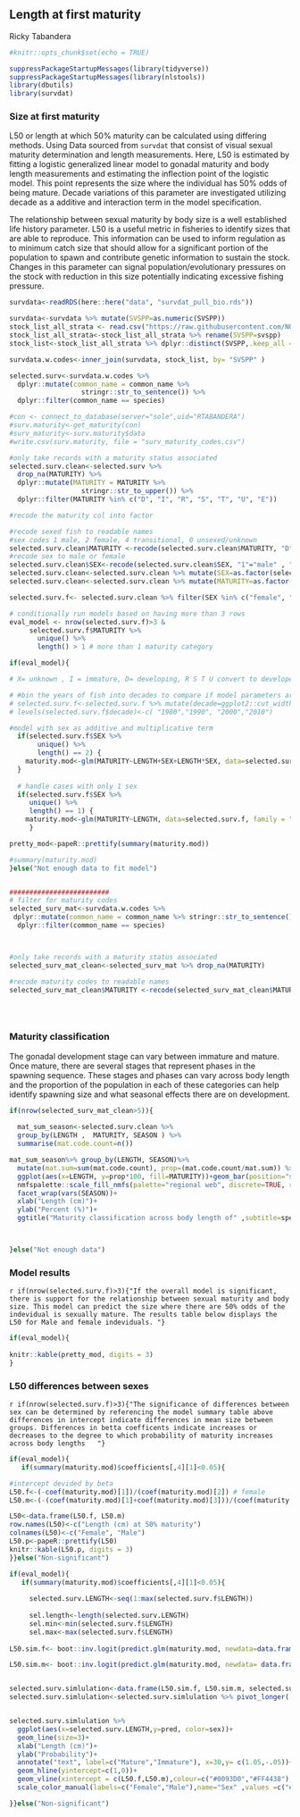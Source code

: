 ## Length at first maturity
Ricky Tabandera

```r
#knitr::opts_chunk$set(echo = TRUE)

suppressPackageStartupMessages(library(tidyverse))
suppressPackageStartupMessages(library(nlstools))
library(dbutils)
library(survdat)
```

### Size at first maturity 

L50 or length at which 50%  maturity can be calculated using differing methods. Using Data sourced from `survdat` that consist of visual sexual maturity determination and length measurements. Here, L50 is estimated by fitting a logistic generalized linear model to gonadal maturity and body length measurements and estimating the inflection point of the logistic model. This point represents the size where the individual has 50% odds of being mature. Decade variations of this parameter are investigated utilizing decade as a additive and interaction term in the model specification.

The relationship between sexual maturity by body size is a well established life history parameter. L50 is a useful metric in fisheries to identify sizes that are able to reproduce. This information can be used to inform regulation as to minimum catch size that should allow for a significant portion of the population to spawn and contribute genetic information to sustain the stock. Changes in this parameter can signal population/evolutionary pressures on the stock with reduction in this size potentially indicating excessive fishing pressure.

```r

survdata<-readRDS(here::here("data", "survdat_pull_bio.rds"))

survdata<-survdata %>% mutate(SVSPP=as.numeric(SVSPP))
stock_list_all_strata <- read.csv("https://raw.githubusercontent.com/NOAA-EDAB/ECSA/master/data/stock_list.csv")
stock_list_all_strata<-stock_list_all_strata %>% rename(SVSPP=svspp)
stock_list<-stock_list_all_strata %>% dplyr::distinct(SVSPP,.keep_all =T)

survdata.w.codes<-inner_join(survdata, stock_list, by= "SVSPP" )

selected.surv<-survdata.w.codes %>%
  dplyr::mutate(common_name = common_name %>%
                  stringr::str_to_sentence()) %>%
  dplyr::filter(common_name == species)

#con <- connect_to_database(server="sole",uid="RTABANDERA")
#surv.maturity<-get_maturity(con)
#surv_maturity<-surv.maturity$data
#write.csv(surv.maturity, file = "surv_maturity_codes.csv")

#only take records with a maturity status associated
selected.surv.clean<-selected.surv %>% 
  drop_na(MATURITY) %>%
  dplyr::mutate(MATURITY = MATURITY %>%
                  stringr::str_to_upper()) %>%
  dplyr::filter(MATURITY %in% c("D", "I", "R", "S", "T", "U", "E"))

#recode the maturity col into factor

#recode sexed fish to readable names
#sex codes 1 male, 2 female, 4 transitional, 0 unsexed/unknown   
selected.surv.clean$MATURITY <-recode(selected.surv.clean$MATURITY, "D"="Mature" , "I"="Immature", "R"="Mature", "S"= "Mature", "T"= "Mature", "U"="Mature","E"="Mature")
#recode sex to male or female
selected.surv.clean$SEX<-recode(selected.surv.clean$SEX, "1"="male" , "2"="female", "0"="unknown", "4"= "transitional")
selected.surv.clean<-selected.surv.clean %>% mutate(SEX=as.factor(selected.surv.clean$SEX))
selected.surv.clean<-selected.surv.clean %>% mutate(MATURITY=as.factor(MATURITY))

selected.surv.f<- selected.surv.clean %>% filter(SEX %in% c("female", "male") & MATURITY !="X")
```

```r
# conditionally run models based on having more than 3 rows 
eval_model <- nrow(selected.surv.f)>3 &
     selected.surv.f$MATURITY %>% 
       unique() %>% 
       length() > 1 # more than 1 maturity category

if(eval_model){ 

# X= unknown , I = immature, D= developing, R S T U convert to developed

# #bin the years of fish into decades to compare if model parameters are chaging 
# selected.surv.f<-selected.surv.f %>% mutate(decade=ggplot2::cut_width(YEAR, width = 10, boundary = 1980))
# levels(selected.surv.f$decade)<-c( "1980","1990", "2000","2010")

#model with sex as additive and multiplicative term
  if(selected.surv.f$SEX %>%
       unique() %>%
       length() == 2) {
    maturity.mod<-glm(MATURITY~LENGTH+SEX+LENGTH*SEX, data=selected.surv.f, family = "binomial")
  }
  
  # handle cases with only 1 sex
  if(selected.surv.f$SEX %>%
     unique() %>%
     length() == 1) {
    maturity.mod<-glm(MATURITY~LENGTH, data=selected.surv.f, family = "binomial")
     }

pretty_mod<-papeR::prettify(summary(maturity.mod))

#summary(maturity.mod)  
}else("Not enough data to fit model")


#########################
# filter for maturity codes
selected_surv_mat<-survdata.w.codes %>% 
 dplyr::mutate(common_name = common_name %>% stringr::str_to_sentence()) %>%
  dplyr::filter(common_name == species)



#only take records with a maturity status associated
selected_surv_mat_clean<-selected_surv_mat %>% drop_na(MATURITY)

#recode maturity codes to readable names
selected_surv_mat_clean$MATURITY <-recode(selected_surv_mat_clean$MATURITY, "D"="DEVELOPING" , "I"="IMMATURE", "R"="RIPE", "S"= "SPENT", "T"= "RESTING", "U"="RIPE AND RUNNING","E"="EYED", "X"="UNKNOWN","i"="IMMATURE","r"="RIPE","d"="DEVELOPING","t"= "RESTING","1"="UNKNOWN")


  
```

### Maturity classification 
The gonadal development stage can vary between immature and mature. Once mature, there are several stages that represent phases in the spawning sequence. These stages and phases can vary across body length and the proportion of the population in each of these categories can help identify spawning size and what seasonal effects there are on development. 


```r
if(nrow(selected_surv_mat_clean>5)){
  
  mat_sum_season<-selected.surv.clean %>% 
  group_by(LENGTH ,  MATURITY, SEASON ) %>%
  summarise(mat.code.count=n())

mat_sum_season%>% group_by(LENGTH, SEASON)%>%
  mutate(mat.sum=sum(mat.code.count), prop=(mat.code.count/mat.sum)) %>% group_by(LENGTH) %>%
  ggplot(aes(x=LENGTH, y=prop*100, fill=MATURITY))+geom_bar(position="stack", stat="identity")+
  nmfspalette::scale_fill_nmfs(palette="regional web", discrete=TRUE, reverse=FALSE)+
  facet_wrap(vars(SEASON))+
  xlab("Length (cm)")+
  ylab("Percent (%)")+
  ggtitle("Maturity classification across body length of" ,subtitle=species )



}else("Not enough data")
```



### Model results


`r if(nrow(selected.surv.f)>3){"If the overall model is significant, there is support for the relationship between sexual maturity and body size. This model can predict the size where there are 50% odds of the indevidual is sexually mature. The results table below displays the L50 for Male and female indeviduals. "}` 


```r

if(eval_model){
 
knitr::kable(pretty_mod, digits = 3)
}
```

### L50 differences between sexes

`r if(nrow(selected.surv.f)>3){"The significance of differences between sex can be determined by referencing the model summary table above differences in intercept indicate differences in mean size between groups. Differences in betta coefficents indicate increases or decreases to the degree to which probability of maturity increases across body lengths   "}`


```r
if(eval_model){
   if(summary(maturity.mod)$coefficients[,4][1]<0.05){

#intercept devided by beta
L50.f<-(-coef(maturity.mod)[1])/(coef(maturity.mod)[2]) # female
L50.m<-(-(coef(maturity.mod)[1]+coef(maturity.mod)[3]))/(coef(maturity.mod)[2]+coef(maturity.mod)[4]) # male

L50<-data.frame(L50.f, L50.m)
row.names(L50)<-c("Length (cm) at 50% maturity")
colnames(L50)<-c("Female", "Male")
L50.p<-papeR::prettify(L50)
knitr::kable(L50.p, digits = 3)
}}else("Non-significant")

```




```r


if(eval_model){
   if(summary(maturity.mod)$coefficients[,4][1]<0.05){
     
     selected.surv.LENGTH<-seq(1:max(selected.surv.f$LENGTH))
     
     sel.length<-length(selected.surv.LENGTH)
     sel.min<-min(selected.surv.f$LENGTH)
     sel.max<-max(selected.surv.f$LENGTH)
     
L50.sim.f<- boot::inv.logit(predict.glm(maturity.mod, newdata=data.frame(LENGTH=seq(1:sel.max),  SEX=rep("female",length(seq(1:sel.max))), type="response")))

L50.sim.m<- boot::inv.logit(predict.glm(maturity.mod, newdata= data.frame(LENGTH=seq(1:sel.max),  SEX=rep("male",length(seq(1:sel.max))), type="response")))


selected.surv.simlulation<-data.frame(L50.sim.f, L50.sim.m, selected.surv.LENGTH)
selected.surv.simlulation<-selected.surv.simlulation %>% pivot_longer(!selected.surv.LENGTH, names_to="sex", values_to="pred")


selected.surv.simlulation %>%
  ggplot(aes(x=selected.surv.LENGTH,y=pred, color=sex))+
  geom_line(size=3)+
  xlab("Length (cm)")+
  ylab("Probability")+
  annotate("text", label=c("Mature","Immature"), x=30,y= c(1.05,-.05))+
  geom_hline(yintercept=c(1,0))+
  geom_vline(xintercept = c(L50.f,L50.m),colour=c("#0093D0","#FF4438"), size=1.4,show.legend=TRUE)+
  scale_color_manual(labels=c("Female","Male"),name="Sex" ,values =c("#0093D0","#FF4438") )

}}else("Non-significant")


```
